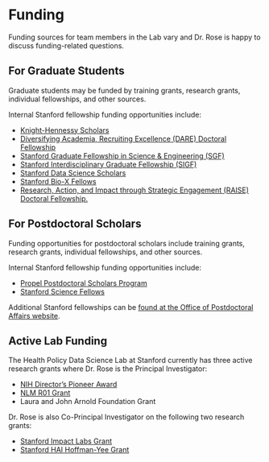 # Funding

Funding sources for team members in the Lab vary and Dr. Rose is happy to discuss funding-related questions.

## For Graduate Students

Graduate students may be funded by training grants, research grants, individual fellowships, and other sources.

Internal Stanford fellowship funding opportunities include: 

- [Knight-Hennessy Scholars](https://knight-hennessy.stanford.edu/)
- [Diversifying Academia, Recruiting Excellence (DARE) Doctoral Fellowship](https://vpge.stanford.edu/fellowships-funding/dare)
- [Stanford Graduate Fellowship in Science & Engineering (SGF)](https://vpge.stanford.edu/fellowships-funding/sgf)
- [Stanford Interdisciplinary Graduate Fellowship (SIGF)](https://vpge.stanford.edu/fellowships-funding/sigf)
- [Stanford Data Science Scholars](https://datascience.stanford.edu/programs/stanford-data-science-scholars-program)
- [Stanford Bio-X Fellows](https://biox.stanford.edu/research/phd-fellows)
- [Research, Action, and Impact through Strategic Engagement (RAISE) Doctoral Fellowship.](https://vpge.stanford.edu/fellowships-funding/RAISE)

## For Postdoctoral Scholars

Funding opportunities for postdoctoral scholars include training grants, research grants, individual fellowships, and other sources.

Internal Stanford fellowship funding opportunities include:

- [Propel Postdoctoral Scholars Program](https://propel.stanford.edu/)
- [Stanford Science Fellows](https://stanfordsciencefellows.stanford.edu/)

Additional Stanford fellowships can be [found at the Office of Postdoctoral Affairs website](https://postdocs.stanford.edu/fellowships).


## Active Lab Funding

The Health Policy Data Science Lab at Stanford currently has three active research grants where Dr. Rose is the Principal Investigator:

- [NIH Director's Pioneer Award](https://reporter.nih.gov/search/R0ax3FyETEay4NSDOfAgcQ/project-details/10695095)
- [NLM R01 Grant](https://reporter.nih.gov/search/khy78csY1EyUuTahahnzTQ/project-details/10676234)
- Laura and John Arnold Foundation Grant

Dr. Rose is also Co-Principal Investigator on the following two research grants:

- [Stanford Impact Labs Grant](https://impact.stanford.edu/organization/health-care-fairness-impact-lab)
- [Stanford HAI Hoffman-Yee Grant](https://hai.stanford.edu/2022-hoffman-yee-grant-recipients#eae)

